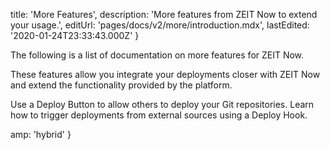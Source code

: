 
  title: 'More Features',
  description: 'More features from ZEIT Now to extend your usage.',
  editUrl: 'pages/docs/v2/more/introduction.mdx',
  lastEdited: '2020-01-24T23:33:43.000Z'
}

The following is a list of documentation on more features for ZEIT Now.

These features allow you integrate your deployments closer with ZEIT Now and extend the functionality provided by the platform.

<Card title="Deploy Button" href="/docs/v2/more/deploy-button">
  Use a Deploy Button to allow others to deploy your Git repositories.
</Card>

<Card title="Deploy Hooks" href="/docs/v2/more/deploy-hooks">
  Learn how to trigger deployments from external sources using a Deploy Hook.
</Card>


  amp: 'hybrid'
}
